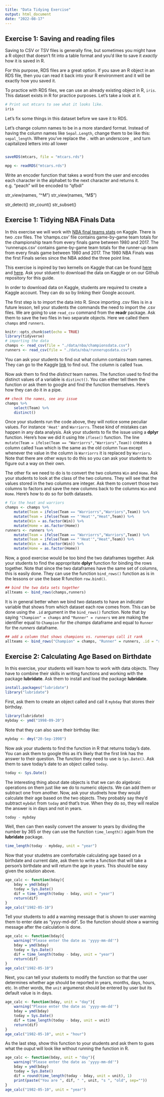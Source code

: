 ```yaml
---
title: "Data Tidying Exercise"
output: html_document
date: "2022-08-17"
---
```


## Exercise 1: Saving and reading files

Saving to CSV or TSV files is generally fine, but sometimes you might have a R object that doesn't fit into a table format and you'd like to save it *exactly* how it is saved in R. 

For this purpose, RDS files are a great option. If you save an R object in an RDS file, then you can read it back into your R environment and it will be exactly how you saved it. 

To practice with RDS files, we can use an already existing object in R, `iris`. This dataset exists in R for practice purposes. Let's take a look at it. 

```r
# Print out mtcars to see what it looks like. 
iris
```

Let's fix some things in this dataset before we save it to RDS. 

Let's change column names to be in a more standard format. Instead of having the column names like `Sepal.Length`, change them to be like this: `sepal_length`. Where you've replace the `.` with an underscore `_` and turn capitalized letters into all lower 

```r

```

```r
saveRDS(mtcars, file = "mtcars.rds")
```


```r
mpg <- readRDS("mtcars.rds")
```


Write an encoder function that takes a word from the user and encodes each character in the alphabet to the next character and returns it. e.g. "peach" will be encoded to "qfbdi"




str_view(names, "^M")
str_view(names, "M$")

str_detect()
str_count()
str_subset()



## Exercise 1: Tidying NBA Finals Data {-}

In this exercise we will work with [NBA final teams stats](https://www.kaggle.com/daverosenman/nba-finals-team-stats) on Kaggle. There is two .csv files. The 'champs.csv' file contains game-by-game team totals for the championship team from every finals game between 1980 and 2017. The 'runnerups.csv' contains game-by-game team totals for the runner-up team from every finals game between 1980 and 2017. The 1980 NBA Finals was the first Finals series since the NBA added the three point line.

This exercise is inpired by two kernells on Kaggle that can be found [here](https://www.kaggle.com/carterallen/nba-championship-data) and [here](https://www.kaggle.com/daverosenman/nba-finals-three-point-stats-1980-2017). Ask your stduent to download the data on Kaggle or on our Github repository for this guide. 

<div class = "note">
In order to download data on Kaggle, students are required to create a Kaggle account. They can do so by linking their Google account. 
</div>


The first step is to import the data into R. Since importing .csv files is in a future lesson, tell your students the commands the need to import the .csv files. We are going to use `read_csv` command from the **readr** package. Ask them to save the two files in two separate objects. Here we called them `champs` and `runners`. 


```r
knitr::opts_chunk$set(echo = TRUE)
library(tidyverse)
# importing the data
champs <- read_csv(file = "./data/nba/championsdata.csv")
runners <- read_csv(file = "./data/nba/runnerupsdata.csv")
```

You can ask your students to find out what column contains team names. They can go to the Kaggle [link](https://www.kaggle.com/daverosenman/nba-finals-team-stats) to find out. The column is called `Team`.

Now ask them to find the *distinct* team names. The function used to find the distinct values of a variable is `distinct()`. You can either tell them the function or ask them to google and find the function themselves. Here's how they can do it in a pipe.

```r
## check the names, see any issue
champs %>% 
    select(Team) %>%
    distinct()
```

Once your students run the code above, they will notice some peculiar values. For instance `'Heat'` and `Warriorrs`. These kind of mistakes can happen in any data analysis. Ask your students to fix the issue using a **dplyr** function. Here's how we did it using hte `iflese()` function. The line `mutate(Team = ifelse(Team == "Warriorrs","Warriors",Team))` creates a column called `Team` which is the same as the old column `Team` except whenever the value in the column is `Warriorrs` it is replaced by `Warriors`. Note that there are other ways to do this so you can ask your students to figure out a way on their own.

The other fix we need to do is to convert the two columns `Win` and `Home`. Ask your students to look at the class of the two columns. They will see that the values stored in the two columns are integer. Ask them to convert those two columns to factors and save the new columns back to the columns `Win` and `Home`. Here's how to do so for both datasets.


```r
# fix the heat and warriors
champs <- champs %>%
    mutate(Team = ifelse(Team == "Warriorrs","Warriors",Team)) %>%
    mutate(Team = ifelse(Team == "'Heat'","Heat",Team)) %>%
    mutate(Win = as.factor(Win)) %>%
    mutate(Home = as.factor(Home))
runners <- runners %>%
    mutate(Team = ifelse(Team == "Warriorrs","Warriors",Team)) %>%
    mutate(Team = ifelse(Team == "'Heat'","Heat",Team)) %>%
    mutate(Win = as.factor(Win)) %>%
    mutate(Home = as.factor(Home))
```

Now, a good exercise would be too bind the two dataframes together. Ask your students to find the appropritate **dplyr** function for binding the rows together. Note that since the two dataframes have the same set of columns, this is easily done. They can use the function `bind_rows()` function as is in the lessons or use the base R function `row.bind()`. 


```r
## bind the two data sets together
allteams <- bind_rows(champs,runners)
```

It is in general better when we bind two datasets to have an indicator variable that shows from which dataset each row comes from. This can be done using the `.id` argument in the `bind_rows()` function. Note that by saying `"Champion" = champs` and `"Runner" = runners` we are making the identifier equal to `Champion` for the *champs* dataframe and equal to `Runner` for the *runners* dataframe. 

```r
## add a column that shows champions vs. runnerups call it rank
allteams <- bind_rows("Champion" = champs, "Runner" = runners, .id = "rank")
```



## Exercise 2: Calculating Age Based on Birthdate {-}

In this exercise, your students will learn how to work with data objects. They have to combine their skills in writing functions and working with the package **lubridate**. Ask them to install and load the package **lubridate**.

```r
install.packages("lubridate")
library("lubridate")
```

First, ask them to create an object called and call it `mybday` that stores their birthday.

```r
library(lubridate)
mybday <- ymd("1998-09-20")
```

Note that they can also save their birthday like:

```r
mybday <- dmy("20-Sep-1998")
```

Now ask your students to find the function in R that returns today's date. You can ask them to google this as it's likely that the first link has the answer to their question. The function they need to use is `Sys.Date()`. Ask them to save today's date to an object called `today`.

```r
today <- Sys.Date()
```

The interesting thing about date objects is that we can do algebraic operations on them just like we do to numeric objects. We can add them or subtract one from another. Now, ask your studnets how they would calculate their age based on the two objects. They probably say they'd subtract `mybdat` from `today` and that's true. When they do so, they will realize the answer is in days and not in years. 

```r
today - mybday
```

Well, then can then easily convert the answer to years by dividing the number by 365 or they can use the function `time_length()` again from the **lubridate** package.

```r
time_length(today - mybday, unit = "year")
```

Now that your studetns are comfortable calculating age based on a birthdate and current date, ask them to write a function that will take a person's birthdate and will return the age in years. This should be easy given the solution above.

```r
age_calc <- function(bday){
    bday = ymd(bday)
    today = Sys.Date()
    dif = time_length(today - bday, unit = "year")
    return(dif)
}
age_calc("1982-05-10")
```

Tell your students to add a warning message that is shown to user warning them to enter date as "yyyy-md-dd". So the function should show a warning message after the calculation is done.

```r
age_calc <- function(bday){
    warning("Please enter the date as 'yyyy-mm-dd'")
    bday = ymd(bday)
    today = Sys.Date()
    dif = time_length(today - bday, unit = "year")
    return(dif)
}
age_calc("1982-05-10")
```

Next, you can tell your students to modify the function so that the user determines whether age should be reported in years, months, days, hours, etc. In other words, the `unit` argumenst should be entered by user but its default value is in days.

```r
age_calc <- function(bday, unit = "day"){
    warning("Please enter the date as 'yyyy-mm-dd'")
    bday = ymd(bday)
    today = Sys.Date()
    dif = time_length(today - bday, unit = unit)
    return(dif)
}
age_calc("1982-05-10", unit = "hour")
```


As the last step, show this function to your students and ask them to gues what the ouput will look like without running the function in R. 

```r
age_calc <- function(bday, unit = "day"){
    warning("Please enter the date as 'yyyy-mm-dd'")
    bday = ymd(bday)
    today = Sys.Date()
    dif = round(time_length(today - bday, unit = unit), 1)
    print(paste("You are ", dif, " ", unit, "s ", "old", sep=""))
}
age_calc("1982-05-10", unit = "year")
```


